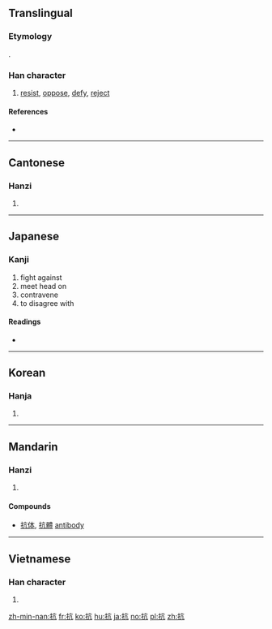 ==Translingual==
===Etymology===
{{Han compound|手|亢|alt1=扌|ls=psc|c1=s|c2=p}}.

===Han character===
{{Han char|rn=64|rad=手|as=04|sn=7|four=50017|canj=QYHN|ids=⿰扌亢}}

# [[resist]], [[oppose]], [[defy]], [[reject]]

====References====
* {{Han ref|kx=0422.020|dkj=11889|dj=0769.020|hdz=31843.040|uh=6297|ud=25239|bh=A7DC|bd=42972}}

----

==Cantonese==

===Hanzi===
{{yue-hanzi|jyut=kong3|y=kong3}}

# {{defn|lang=yue|sort=手04}}

----

==Japanese==

===Kanji===
{{ja-kanji|grade=c|rs=手04}}

# fight against
# meet head on
# contravene
# to disagree with

====Readings====
* {{ja-readings|goon=[[こう]] (kō), [[ごう]] (gō) {{non-joyo-reading}}|kanon=[[こう]] (kō)|kun=[[あらがう]] (aragau), [[ふせぐ]] (fusegu)}}

----

==Korean==

===Hanja===
{{ko-hanja|hangeul=항|eumhun=|rv=hang|mr=hang|y=hang}}

# {{defn|lang=ko|sort=手04}}

----

==Mandarin==

===Hanzi===
{{cmn-hanzi|pin=[[kàng]] ([[kang4]])|wg=k'ang<sup>4</sup>}}

# {{defn|lang=cmn|sort=手04}}

====Compounds====
* [[抗体]], [[抗體]] [[antibody]]

----

==Vietnamese==

===Han character===
{{vi-hantu|[[kháng]]|rs=手04}}

# {{defn|lang=vi|sort=手04}}

[[zh-min-nan:抗]]
[[fr:抗]]
[[ko:抗]]
[[hu:抗]]
[[ja:抗]]
[[no:抗]]
[[pl:抗]]
[[zh:抗]]